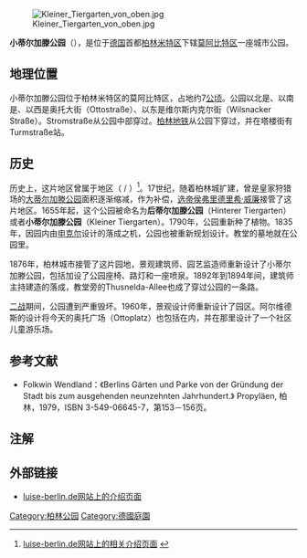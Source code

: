 {{Coord|52|31|32|N|13|20|46|E|display=title|type:landmark_region:DE_scale:10000}}

{{他用
|subject=德国柏林的一座城市公园
|other=德国柏林的一个城区
|蒂尔加滕|蒂尔加滕区
|disambig=no
}}

{{他用
|subject=[[莫阿比特|莫阿比特区]]的小蒂尔加滕公园
|other=[[蒂尔加滕|蒂尔加滕区]]的大蒂尔加滕公园
|大蒂尔加滕公园
|disambig=no
}}

[[File:Kleiner_Tiergarten_von_oben.jpg|thumb]]

'''小蒂尔加滕公园'''（{{lang-de|'''Kleiner Tiergarten'''}}），是位于[[德国|德国]]首都[[柏林|柏林]][[米特区|米特区]]下辖[[莫阿比特|莫阿比特区]]一座城市公园。

==地理位置==
小蒂尔加滕公园位于柏林米特区的莫阿比特区，占地约7[[公顷|公顷]]。公园以北是{{link-de|塔楼街 (柏林)|Turmstraße|塔楼街}}、以南是{{link-de|老莫阿比特街 (柏林)|Alt-Moabit|老莫阿比特街}}、以西是奥托大街（Ottostraße）、以东是维尔斯内克尔街（Wilsnacker Straße）。Stromstraße从公园中部穿过。[[柏林地铁|柏林地铁]]{{link-de|地铁9号线 (柏林)|U-Bahnlinie 9 (Berlin)|9号线}}从公园下穿过，并在塔楼街有Turmstraße站。

==历史==
历史上，这片地区曾属于{{link-de|容费尔海德土|Jungfernheide}}地区（{{lang|de|Gutsbezirk}} / {{lang|de|Jungfernheide}}）<ref>[http://www.luise-berlin.de/lexikon/Mitte/k/Kleiner_Tiergarten.htm luise-berlin.de网站上的相关介绍页面] {{Wayback|url=http://www.luise-berlin.de/lexikon/Mitte/k/Kleiner_Tiergarten.htm |date=20070811021124 }}{{de}}</ref>。17世纪，随着柏林城扩建，曾是皇家狩猎场的[[大蒂尔加滕公园|大蒂尔加滕公园]]面积逐渐缩减，作为补偿，[[选帝侯|选帝侯]][[腓特烈·威廉_(勃蘭登堡)|弗里德里希·威廉]]接管了这片地区。1655年起，这个公园被命名为'''后蒂尔加滕公园'''（Hinterer Tiergarten）或者'''小蒂尔加滕公园'''（Kleiner Tiergarten）。1790年，公园重新种了植物。1835年，因园内由[[卡爾·弗里德里希·申克爾|申克尔]]设计的{{link-de|约翰内斯教堂 (柏林)|Johanniskirche_(Berlin)|约翰内斯教堂}}落成之机，公园也被重新规划设计。教堂的墓地就在公园里。

1876年，柏林城市接管了这片园地，景观建筑师、园艺监造师{{link-de|约翰·海因里希·古斯塔夫·迈尔|Johann Heinrich Gustav Meyer}}重新设计了小蒂尔加滕公园，包括加设了公园座椅、路灯和一座喷泉。1892年到1894年间，建筑师{{link-de|弗里德里希·舒尔策 (建筑师)|Friedrich_Schulze_(Architekt)|弗里德里希·舒尔策}}主持建造的{{link-de|救世主教堂 (柏林)|Heilandskirche (Berlin)|救世主教堂}}落成，教堂旁的Thusnelda-Allee也成了穿过公园的一条路。

[[二战|二战]]期间，公园遭到严重毁坏。1960年，景观设计师{{link-de|威廉·阿尔韦德斯|Wilhelm Alverdes}}重新设计了园区。阿尔维德斯的设计将今天的奥托广场（Ottoplatz）也包括在内，并在那里设计了一个社区儿童游乐场。

==参考文献==
* Folkwin Wendland：《Berlins Gärten und Parke von der Gründung der Stadt bis zum ausgehenden neunzehnten Jahrhundert.》 Propyläen, 柏林，1979，ISBN 3-549-06645-7，第153－156页。

==注解==
<references/>

==外部链接==
* [http://www.luise-berlin.de/lexikon/Mitte/k/Kleiner_Tiergarten.htm luise-berlin.de网站上的介绍页面] {{Wayback|url=http://www.luise-berlin.de/lexikon/Mitte/k/Kleiner_Tiergarten.htm |date=20070811021124 }}{{de}}

[[Category:柏林公园|Category:柏林公园]]
[[Category:德國庭園|Category:德國庭園]]